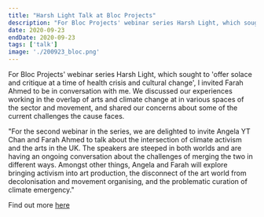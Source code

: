 ```yaml
---
title: "Harsh Light Talk at Bloc Projects"
description: "For Bloc Projects' webinar series Harsh Light, which sought to 'offer solace and critique at a time of health crisis and cultural change', I invited Farah Ahmed to be in conversation with me. We discussed our experiences working in the overlap of arts and climate change at in various spaces of the sector and movement, and shared our concerns about some of the current challenges the cause faces."
date: 2020-09-23
endDate: 2020-09-23
tags: ['talk']
image: './200923_bloc.png'
---
```


For Bloc Projects' webinar series Harsh Light, which sought to 'offer solace and critique at a time of health crisis and cultural change', I invited Farah Ahmed to be in conversation with me. We discussed our experiences working in the overlap of arts and climate change at in various spaces of the sector and movement, and shared our concerns about some of the current challenges the cause faces. 

"For the second webinar in the series, we are delighted to invite Angela YT Chan and Farah Ahmed to talk about the intersection of climate activism and the arts in the UK. The speakers are steeped in both worlds and are having an ongoing conversation about the challenges of merging the two in different ways. Amongst other things, Angela and Farah will explore bringing activism into art production, the disconnect of the art world from decolonisation and movement organising, and the problematic curation of climate emergency."

Find out more [here](https://www.blocprojects.co.uk/exhibitions-events/2020/harsh-light-2)